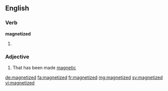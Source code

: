 ==English==

===Verb===
'''magnetized'''

# {{past of|magnetize}}

===Adjective===
{{en-adj}}

# That has been made [[magnetic]]

[[de:magnetized]]
[[fa:magnetized]]
[[fr:magnetized]]
[[mg:magnetized]]
[[sv:magnetized]]
[[vi:magnetized]]